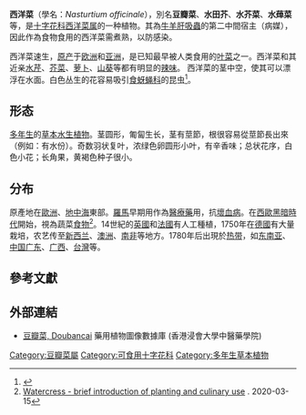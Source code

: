 {{speciesbox
| image = Watercress (2).JPG
| image_caption = 
|image2 = Nasturtium officinale00.jpg
|image2_alt = Closeup photograph of watercress inflorescence with several white flowers and many flower buds
|image2_caption = 
|genus = Nasturtium
|species = officinale
| authority = [[W.T._Aiton|W.T. Aiton]]
|synonyms_ref = <ref>{{Cite web |url=http://www.theplantlist.org/tpl1.1/record/kew-2381026 |title=The Plant List, ''Nasturtium officinale'' R.Br. |access-date=2019-02-20 |archive-date=2021-04-03 |archive-url=https://web.archive.org/web/20210403013857/http://www.theplantlist.org/tpl1.1/record/kew-2381026 |dead-url=no }}</ref>
| synonyms = {{collapsible list|bullets = true
|''Arabis nasturtium'' <small>Clairv.</small>
|''Baeumerta nasturtium'' <small>P.Gaertn., B.Mey. & Schreb.</small>
|''Baeumerta nasturtium-aquaticum'' <small>(L.) Hayek</small>
|''Cardamine aquatica'' <small>(Garsault) Nieuwl.</small>
|''Cardamine fontana'' <small>Lam.</small>
|''Cardamine nasturtium'' <small>(Moench) Kuntze</small> 
|''Cardamine nasturtium-aquaticum'' <small>(L.) Borbás</small> 
|''Cardaminum nasturtium'' <small>Moench</small> 
|''Crucifera fontana'' <small>E.H.L.Krause</small>
|''Nasturtium fontanum'' <small>Asch.</small>
|''Nasturtium nasturtium-aquaticum'' <small>(L.) H. Karst.</small>
|''Nasturtium siifoliu]'' <small>Rchb.</small> 
|''Radicula nasturtium'' <small>(Moench) Druce</small>
|''Radicula nasturtium-aquaticum'' <small>(L.) Britten & Rendle </small>
|''Rorippa nasturtium'' <small>(Moench) Beck</small> 
|''Rorippa nasturtium-aquaticum'' <small>(L.) Hayek</small> 
|''Rorippa officinalis'' <small>(W.T. Aiton) P. Royen</small> 
|''Sisymbrium amarum'' <small>Salisb.</small>
|''Sisymbrium cardaminefolium'' <small>Gilib.</small>
|''Sisymbrium fluviatile'' <small>Vell.</small>
|''Sisymbrium nasturtium'' <small>(Moench) Willd.</small>
|''[[Sisymbrium_nasturtium-aquaticum|Sisymbrium nasturtium-aquaticum]]'' <small>L.</small>
}}}}
{{Nutritional value
| name = 豆瓣菜
| kJ = 71
| protein = 2.9 g
| fat = 0.5 g
| satfat = 
| transfat = 
| monofat = 
| polyfat = 
| omega3fat = 
| omega6fat = 
| carbs = 0.30 g
| sugars = 
| fibre = 1.20 g
| sodium_mg = 61.20
| potassium_mg = 179.0
| vitA_ug = 1592
| betacarotene_ug = 9550.00
| vitC_mg = 52.00
| thiamin_mg = 0.01
| riboflavin_mg = 0.11
| niacin_mg = 0.30
| vitE_mg = 0.59
| iron_mg = 1.00
| magnesium_mg = 9
| manganese_mg = 0.25
| phosphorus_mg = 26
| zinc_mg = 0.69
| calcium_mg = 30.0
| water = 94.5 g
| alcohol = 
| opt1n = 食部
| opt1v = 73 %
| opt2n = 灰分
| opt2v = 0.6 g
| opt3n = [[硒|硒]]
| opt3v = 0.70 g
| note  = 來源：中国食品产业网 （2006年7月5日14:04）[http://www.foodqs.cn/news/jszl03/20067514421.htm]
| right = yes
}}
'''西洋菜'''（學名：''Nasturtium officinale''），別名'''豆瓣菜'''、'''水田芥'''、'''水芥菜'''、'''水蔊菜'''等，是[[十字花科|十字花科]][[西洋菜属|西洋菜属]]的一种植物。其為[[牛羊肝吸蟲|牛羊肝吸蟲]]的第二中間宿主（病媒），因此作為食物食用的西洋菜需煮熟，以防感染。

西洋菜速生，[[本土植物|原产]]于[[Europe|欧洲]]和[[Asia|亚洲]]，是已知最早被人类食用的[[绿叶蔬菜|叶菜]]之一。西洋菜和其近亲[[家独行菜|水芹]]、[[芥菜类蔬菜|芥菜]]、[[萝卜|萝卜]]、[[山葵|山葵]]等都有明显的[[辣|辣味]]。
西洋菜的茎中空，使其可以漂浮在水面。白色丛生的花容易吸引[[食蚜蝇科|食蚜蝇科]]的昆虫<ref>{{cite journal |doi=10.1111/plb.12328 |pmid=25754608 |title=Competition for pollinators and intra-communal spectral dissimilarity of flowers |journal=Plant Biology |volume=18 |issue=1 |pages=56–62 |year=2016 |last1=Van Der Kooi |first1=C. J. |last2=Pen |first2=I. |last3=Staal |first3=M. |last4=Stavenga |first4=D. G. |last5=Elzenga |first5=J. T. M. }}</ref>。

== 形态 ==
[[多年生植物|多年生]]的[[草本|草本]][[水生植物|水生植物]]。茎圆形，匍匐生长，茎有莖節，根很容易從莖節長出來（例如：有水份）。奇数羽状复叶，浓绿色卵圆形小叶，有辛香味；总状花序，白色小花；长角果，黄褐色种子很小。

== 分布 ==
原產地在[[歐洲|歐洲]]、[[地中海|地中海]]東部。[[羅馬|羅馬]]早期用作為[[醫療|醫療]][[藥|藥]]用，抗[[壞血病|壞血病]]。在[[西歐|西歐]][[歐洲黑暗時代|黑暗時代]]開始，視為蔬菜[[食物|食物]]<ref>[https://www.yummyseeds.com.hk/productDetail.php?id=113&cate_id=4&lang=1 Watercress - brief introduction of planting and culinary use] {{Wayback|url=https://www.yummyseeds.com.hk/productDetail.php?id=113&cate_id=4&lang=1 |date=20210118200310 }}. 2020-03-15</ref>。14世紀的[[英國|英國]]和[[法國|法國]]有人工種植，1750年在[[德國|德國]]有大量栽培，农艺传至[[新西兰|新西兰]]、[[澳洲|澳洲]]、[[南非|南非]]等地方。1780年后出現於[[热带|热带]]，如[[东南亚|东南亚]]、[[中国|中国]][[广东|广东]]、[[广西|广西]]、[[台灣|台灣]]等。

== 參考文獻 ==
{{reflist}}

== 外部連結 ==
* [http://libproject.hkbu.edu.hk/was40/detail?lang=ch&channelid=1288&searchword=herb_id=D00863 豆瓣菜, Doubancai] {{Wayback|url=http://libproject.hkbu.edu.hk/was40/detail?lang=ch&channelid=1288&searchword=herb_id=D00863 |date=20210922004442 }} 藥用植物圖像數據庫 (香港浸會大學中醫藥學院) {{zh-hant}}
{{Taxonbar|from=Q150452}}

[[Category:豆瓣菜屬|Category:豆瓣菜屬]]
[[Category:可食用十字花科|Category:可食用十字花科]]
[[Category:多年生草本植物|Category:多年生草本植物]]